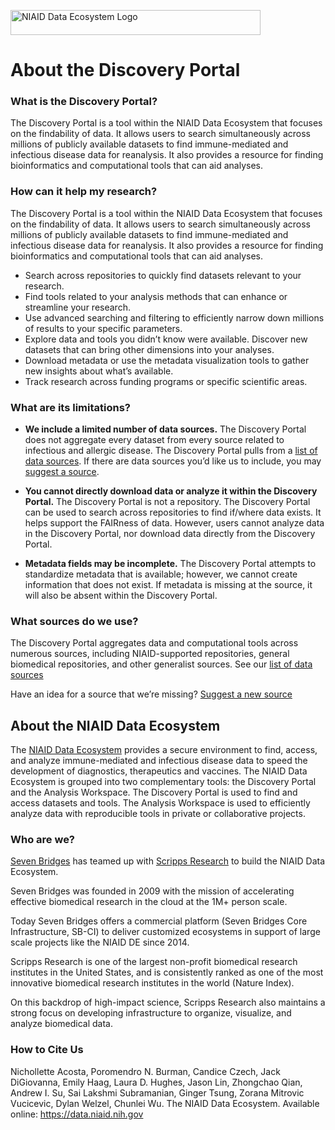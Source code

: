 <Image
  alt='NIAID Data Ecosystem Logo'
  src='/assets/niaid-data-ecosystem-logo_desktop.svg'
  width='400px'
  maxWidth='400px'
  height='40px'
  layout='fixed'
/>

# About the Discovery Portal

### What is the Discovery Portal?

The Discovery Portal is a tool within the NIAID Data Ecosystem that focuses on
the findability of data. It allows users to search simultaneously across
millions of publicly available datasets to find immune-mediated and infectious
disease data for reanalysis. It also provides a resource for finding
bioinformatics and computational tools that can aid analyses.

### How can it help my research?

The Discovery Portal is a tool within the NIAID Data Ecosystem that focuses on
the findability of data. It allows users to search simultaneously across
millions of publicly available datasets to find immune-mediated and infectious
disease data for reanalysis. It also provides a resource for finding
bioinformatics and computational tools that can aid analyses.

- Search across repositories to quickly find datasets relevant to your research.
- Find tools related to your analysis methods that can enhance or streamline
  your research.
- Use advanced searching and filtering to efficiently narrow down millions of
  results to your specific parameters.
- Explore data and tools you didn’t know were available. Discover new datasets
  that can bring other dimensions into your analyses.
- Download metadata or use the metadata visualization tools to gather new
  insights about what’s available.
- Track research across funding programs or specific scientific areas.

### **What are its limitations?**

- **We include a limited number of data sources.** The Discovery Portal does not
  aggregate every dataset from every source related to infectious and allergic
  disease. The Discovery Portal pulls from a
  [list of data sources](https://data-staging.niaid.nih.gov/portal/sources/). If
  there are data sources you’d like us to include, you may
  [suggest a source](https://github.com/NIAID-Data-Ecosystem/nde-crawlers/issues/new?assignees=&labels=&template=suggest-a-new-resource.md&title=%5BSOURCE%5D).

- **You cannot directly download data or analyze it within the Discovery
  Portal.** The Discovery Portal is not a repository. The Discovery Portal can
  be used to search across repositories to find if/where data exists. It helps
  support the FAIRness of data. However, users cannot analyze data in the
  Discovery Portal, nor download data directly from the Discovery Portal.

- **Metadata fields may be incomplete.** The Discovery Portal attempts to
  standardize metadata that is available; however, we cannot create information
  that does not exist. If metadata is missing at the source, it will also be
  absent within the Discovery Portal.

### **What sources do we use?**

The Discovery Portal aggregates data and computational tools across numerous
sources, including NIAID-supported repositories, general biomedical
repositories, and other generalist sources. See our
[list of data sources](https://data-staging.niaid.nih.gov/portal/sources/)

Have an idea for a source that we’re missing?
[Suggest a new source](https://github.com/NIAID-Data-Ecosystem/nde-crawlers/issues/new?assignees=&labels=&template=suggest-a-new-resource.md&title=%5BSOURCE%5D)

## About the NIAID Data Ecosystem

The [NIAID Data Ecosystem](https://data-staging.niaid.nih.gov/) provides a
secure environment to find, access, and analyze immune-mediated and infectious
disease data to speed the development of diagnostics, therapeutics and vaccines.
The NIAID Data Ecosystem is grouped into two complementary tools: the Discovery
Portal and the Analysis Workspace. The Discovery Portal is used to find and
access datasets and tools. The Analysis Workspace is used to efficiently analyze
data with reproducible tools in private or collaborative projects.

### **Who are we?**

[Seven Bridges](https://www.sevenbridges.com/) has teamed up with
[Scripps Research](https://www.scripps.edu/) to build the NIAID Data Ecosystem.

Seven Bridges was founded in 2009 with the mission of accelerating effective
biomedical research in the cloud at the 1M+ person scale.

Today Seven Bridges offers a commercial platform (Seven Bridges Core
Infrastructure, SB-CI) to deliver customized ecosystems in support of large
scale projects like the NIAID DE since 2014.

Scripps Research is one of the largest non-profit biomedical research institutes
in the United States, and is consistently ranked as one of the most innovative
biomedical research institutes in the world (Nature Index).

On this backdrop of high-impact science, Scripps Research also maintains a
strong focus on developing infrastructure to organize, visualize, and analyze
biomedical data.

### **How to Cite Us**

Nichollette Acosta, Poromendro N. Burman, Candice Czech, Jack DiGiovanna, Emily
Haag, Laura D. Hughes, Jason Lin, Zhongchao Qian, Andrew I. Su, Sai Lakshmi
Subramanian, Ginger Tsung, Zorana Mitrovic Vucicevic, Dylan Welzel, Chunlei Wu.
The NIAID Data Ecosystem. Available online: https://data.niaid.nih.gov
